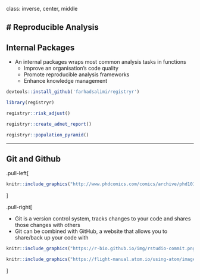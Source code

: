 class: inverse, center, middle

# Reproducible Analysis 
---

## Internal Packages

* An internal packages wraps most common analysis tasks in functions
  * Improve an organisation’s code quality
  * Promote reproducible analysis frameworks
  * Enhance knowledge management
  
```r
devtools::install_github('farhadsalimi/registryr')

library(registryr)

registryr::risk_adjust()

registryr::create_adnet_report()

registryr::population_pyramid()
```
  
---

## Git and Github
.pull-left[
```r
knitr::include_graphics("http://www.phdcomics.com/comics/archive/phd101212s.gif")
```
]

.pull-right[

* Git is a version control system, tracks changes to your code and shares those changes with others
* Git can be combined with GitHub, a website that allows you to share/back up your code with

```r
knitr::include_graphics("https://r-bio.github.io/img/rstudio-commit.png")
```

```r
knitr::include_graphics("https://flight-manual.atom.io/using-atom/images/github-stage.png")
```



]






